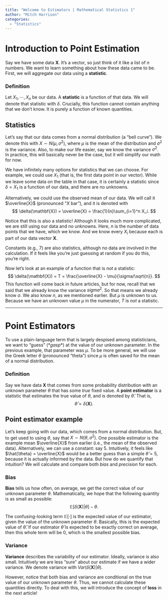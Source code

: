 ```yaml
---
title: "Welcome to Estimators | Mathematical Statistics 1"
author: "Mitch Harrison"
categories:
  - "Statistics"
---
```


# Introduction to Point Estimation
Say we have some data $\mathbf{X}$. It's a vector, so just think of it like a
list of $n$ numbers. We want to learn something about how these data came to
be. First, we will aggregate our data using a **statistic**.

::: {.callout-important}
### Definition
Let $X_1, \cdots, X_n$ be our data. A **statistic** is a function of that data.
We will denote that statistic with $\delta$. Crucially, this function cannot
contain anything that we don't know. It is purely a function of known 
quantities.
:::

## Statistics
Let's say that our data comes from a normal distribution (a "bell curve"). We
denote this with $X \sim N(\mu, \sigma^2)$, where $\mu$ is the mean of the
distribution and $\sigma^2$ is the variance. Also, to make our life easier, say
we know the variance $\sigma^2$. In practice, this will basically never be the
case, but it will simplify our math for now.

We have infinitely many options for statistics that we can choose. For example,
we could use $X_1$ (that is, the first data point in our vector). While we
leave some data on the table in that case, it is certainly a statistic
since $\delta = X_1$ is a function of our data, and there are no unknowns.

Alternatively, we could use the observed mean of our data. We will call it
$\overline{X}$ (pronounced "$X$ bar"), and it is denoted with
$$
\delta(\mathbf{X}) = \overline{X} = \frac{1}{n}\sum_{i=1}^n X_i.
$$

Notice that this is also a statistic! Although it looks much more
complicated, we are still using our data and no unknowns. Here, $n$ is the
number of data points that we have, which we know. And we know every $X_i$
because each is part of our data vector $\mathbf{X}$.

::: {.callout-note}
Constants (e.g., 7) are also statistics, although no data are involved in
the calculation. If it feels like you're just guessing at random if you do this,
you're right.
:::

Now let's look at an example of a function that is *not* a statistic:
$$
\delta(\mathbf{X}) = T = \frac{\overline{X} - \mu}{\sigma/\sqrt{n}}.
$$
This function will come back in future articles, but for now, recall that
we said that we already know the variance $sigma^2$. So that means we already
know $\sigma$. We also know $n$, as we mentioned earlier. But $\mu$ is
unknown to us. Because we have an unknown value $\mu$ in the numerator, $T$ is
*not* a statistic.

___

# Point Estimators
To use a plain-language term that is largely despised among statisticians, we
want to "guess" (\**gasp*\*) at the value of our unknown parameter. In the 
previous example, that parameter was $\mu$. To be more general, we will use
the Greek letter $\theta$ (pronounced "theta") since $\mu$ is often saved for
the mean of a normal distribution. 

::: {.callout-important}
### Definition
Say we have data $\mathbf{X}$ that comes from some probability distribution with
an unknown parameter $\theta$ that has some *true* fixed value. A
**point estimator** is a statistic that estimates the true value of $\theta$,
and is denoted by $\hat{\theta}$. That is,
$$
\hat{\theta} = \delta(\mathbf{X}).
$$
:::

## Point estimator example
Let's keep going with our data, which comes from a normal distribution. But, to
get used to using $\theta$, say that $X \sim N(\theta, \sigma^2)$. One possible
estimator is the example mean $\overline{X}$ from earlier (i.e., the mean of the
observed data). Alternatively, we can use a constant: say 5. Intuitively, it 
feels like $\hat{\theta} = \overline{X}$ would be a better guess than a simple
$\hat{\theta} = 5$, because it is actually informed by the data. But how do we
quantify that intuition? We will calculate and compare both *bias* and 
*precision* for each.

### Bias
**Bias** tells us how often, on average, we get the correct value of our
unknown parameter $\theta$. Mathematically, we hope that the following 
quantity is as small as possible:
$$
\mathbb{E}[\delta(\mathbf{X}) | \theta] - \theta.
$$

The confusing-looking term $\mathbb{E}[\cdot]$ is the expected value of our 
estimator, given the value of the unknown parameter $\theta$. Basically, this is
the expected value of $\hat{\theta}$. If our estimator $\hat{\theta}$ is 
expected to be exactly correct on average, then this whole term will be 0, which
is the smallest possible bias. 

### Variance
**Variance** describes the variability of our estimator. Ideally, variance is
also small. Intuitively we are less "sure" about our estimate if we have a wider
variance. We denote variance with $Var(\delta(\mathbf{X})|\theta)$.

However, notice that both bias and variance are conditional on the true value of
our unknown parameter $\theta$. Thus, we cannot calculate these quantities 
directly. To deal with this, we will introduce the concept of **loss** in the
next article!